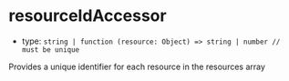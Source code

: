 
# resourceIdAccessor

- type: `string | function (resource: Object) => string | number // must be unique`

Provides a unique identifier for each resource in the <LinkTo kind="props" story="resources">resources</LinkTo> array

<Story id="props--resource-id-accessor" />
